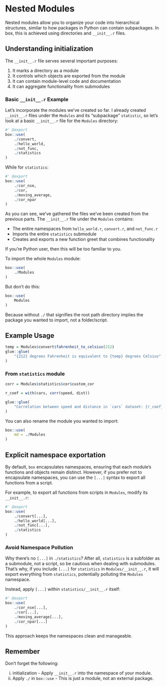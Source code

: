 # Nested Modules

Nested modules allow you to organize your code into hierarchical structures, similar to how packages in Python can contain subpackages. In box, this is achieved using directories and `__init__.r` files.

## Understanding initialization

The `__init__.r` file serves several important purposes:

1.  It marks a directory as a module
2.  It controls which objects are exported from the module
3.  It can contain module-level code and documentation
4.  It can aggregate functionality from submodules

### Basic `__init__.r` Example

Let's incorporate the modules we've created so far. I already created `__init__.r` files under the `Modules` and its "subpackage" `statistic`, so let's look at a basic `__init__.r` file for the `Modules` directory:

```r
#' @export
box::use(
    ./convert,
    ./hello_world,
    ./not_func,
    ./statistics
)
```

While for `statistics`:

```r
#' @export
box::use(
    ./cor_nse,
    ./cor,
    ./moving_average,
    ./cor_npar
)
```

As you can see, we've gathered the files we've been created from the previous parts. The `__init__.r` file under the `Modules` contains:

-  The entire namespaces from `hello_world.r`, `convert.r`, and `not_func.r`
-  Imports the entire `statistics` submodule
-  Creates and exports a new function greet that combines functionality


If you're Python user, then this will be too familiar to you.

To import the whole `Modules` module:

```r
box::use(
    ./Modules
)
```

But don't do this:

```r
box::use(
    Modules
)
```

Because without `./` that signifies the root path directory implies the package you wanted to import, not a folder/script.

## Example Usage

```r
temp = Modules$convert$fahrenheit_to_celsius(212)
glue::glue(
    "{212} degrees Fahrenheit is equivalent to {temp} degrees Celsius"
)

```

### From `statistics` module

```r
corr = Modules$statistics$cor$custom_cor

r_coef = with(cars, corr(speed, dist))

glue::glue(
    "Correlation between speed and distance in `cars` dataset: {r_coef}"
)

```

You can also rename the module you wanted to import:

```r
box::use(
    md = ./Modules
)
```

## Explicit namespace exportation

By default, `box` encapsulates namespaces, ensuring that each module’s functions and objects remain distinct. However, if you prefer not to encapsulate namespaces, you can use the `[...]` syntax to export all functions from a script.

For example, to export all functions from scripts in `Modules`, modify its `__init__.r`:

```r
#' @export
box::use(
    ./convert[...],
    ./hello_world[...],
    ./not_func[...],
    ./statistics
)
```

### Avoid Namespace Pollution

::: {.callout-warning}
Why there's no `[...]` in `./statistics`? After all, `statistics` is a subfolder as a submodule, not a script, so be cautious when dealing with submodules. That's why, if you include `[...]` for `statistics` in `Modules/__init__.r`, it will export everything from `statistics`, potentially polluting the `Modules` namespace. 
:::

Instead, apply `[...]` within `statistics/__init__.r` itself:

```r
#' @export
box::use(
    ./cor_nse[...],
    ./cor[...],
    ./moving_average[...],
    ./cor_npar[...]
)
```

This approach keeps the namespaces clean and manageable.

## Remember

Don't forget the following:

i.  initialization - Apply `__init__.r` into the namespace of your module.
ii. Apply `./` in `box::use` - This is just a module, not an external package.





